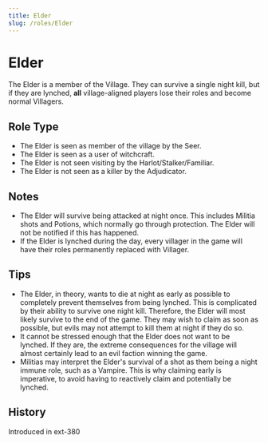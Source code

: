 ```yaml
---
title: Elder
slug: /roles/Elder
---
```


# Elder

The Elder is a member of the Village. They can survive a single night kill, but if they are lynched, **all** village-aligned players lose their roles and become normal Villagers.

## Role Type

- The Elder is seen as member of the village by the Seer.
- The Elder is seen as a user of witchcraft.
- The Elder is not seen visiting by the Harlot/Stalker/Familiar.
- The Elder is not seen as a killer by the Adjudicator.

## Notes

- The Elder will survive being attacked at night once. This includes Militia shots and Potions, which normally go through protection. The Elder will not be notified if this has happened.
- If the Elder is lynched during the day, every villager in the game will have their roles permanently replaced with Villager.

## Tips

- The Elder, in theory, wants to die at night as early as possible to completely prevent themselves from being lynched. This is complicated by their ability to survive one night kill. Therefore, the Elder will most likely survive to the end of the game. They may wish to claim as soon as possible, but evils may not attempt to kill them at night if they do so.
- It cannot be stressed enough that the Elder does not want to be lynched. If they are, the extreme consequences for the village will almost certainly lead to an evil faction winning the game.
- Militias may interpret the Elder's survival of a shot as them being a night immune role, such as a Vampire. This is why claiming early is imperative, to avoid having to reactively claim and potentially be lynched.

## History

<timeline>
  <event interval="2020-08-02">Introduced in ext-380</event>
</timeline>

